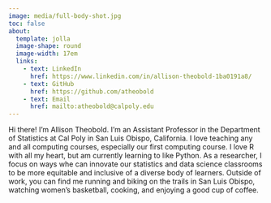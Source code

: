 ```yaml
---
image: media/full-body-shot.jpg
toc: false
about: 
  template: jolla
  image-shape: round
  image-width: 17em
  links:
    - text: LinkedIn
      href: https://www.linkedin.com/in/allison-theobold-1ba0191a8/
    - text: GitHub
      href: https://github.com/atheobold
    - text: Email
      href: mailto:atheobold@calpoly.edu
---
```

        
Hi there! I'm Allison Theobold. I'm an Assistant Professor in the Department of
Statistics at Cal Poly in San Luis Obispo, California. I love teaching any and 
all computing courses, especially our first computing course. I love R with all 
my heart, but am currently learning to like Python. As a researcher, I focus on 
ways whe can innovate our statistics and data science classrooms to be more 
equitable and inclusive of a diverse body of learners. Outside of work, you can 
find me running and biking on the trails in San Luis Obispo, watching women’s
basketball, cooking, and enjoying a good cup of coffee. 